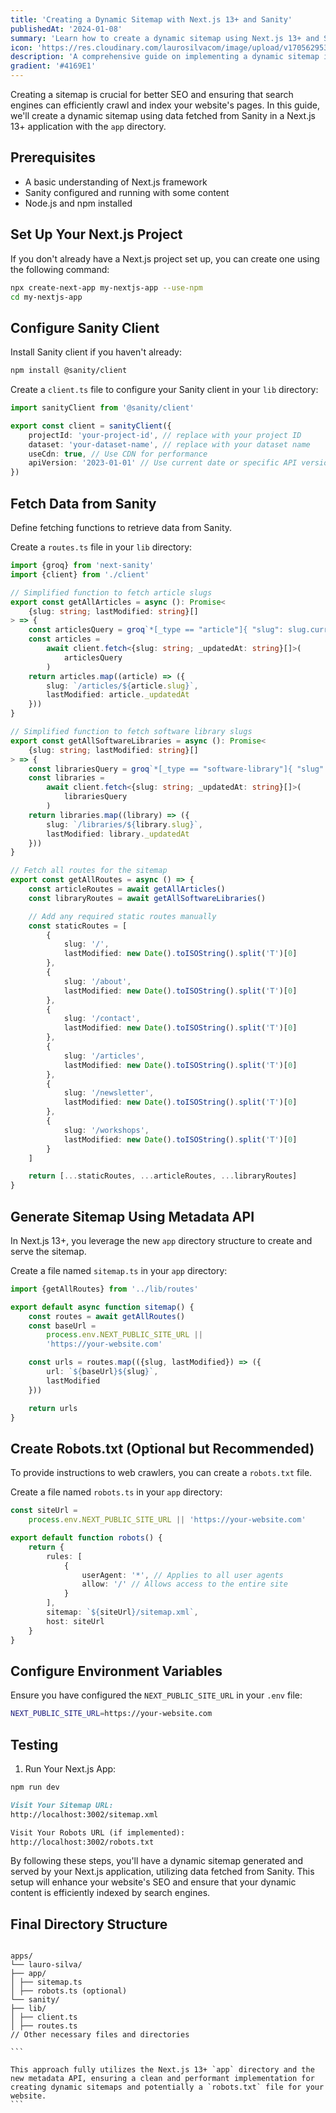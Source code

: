 ```yaml
---
title: 'Creating a Dynamic Sitemap with Next.js 13+ and Sanity'
publishedAt: '2024-01-08'
summary: 'Learn how to create a dynamic sitemap using Next.js 13+ and Sanity CMS for better SEO'
icon: 'https://res.cloudinary.com/laurosilvacom/image/upload/v1705629532/laurosilvacom/icons/iw7vdsnx4p2owgjivykm.png'
description: 'A comprehensive guide on implementing a dynamic sitemap in Next.js 13+ using data from Sanity CMS to improve SEO.'
gradient: '#4169E1'
---
```


Creating a sitemap is crucial for better SEO and ensuring that search engines can efficiently crawl and index your website's pages. In this guide, we'll create a dynamic sitemap using data fetched from Sanity in a Next.js 13+ application with the `app` directory.

## Prerequisites

- A basic understanding of Next.js framework
- Sanity configured and running with some content
- Node.js and npm installed

## Set Up Your Next.js Project

If you don't already have a Next.js project set up, you can create one using the following command:

```bash
npx create-next-app my-nextjs-app --use-npm
cd my-nextjs-app
```

## Configure Sanity Client

Install Sanity client if you haven't already:

```bash
npm install @sanity/client
```

Create a `client.ts` file to configure your Sanity client in your `lib` directory:

```typescript
import sanityClient from '@sanity/client'

export const client = sanityClient({
	projectId: 'your-project-id', // replace with your project ID
	dataset: 'your-dataset-name', // replace with your dataset name
	useCdn: true, // Use CDN for performance
	apiVersion: '2023-01-01' // Use current date or specific API version
})
```

## Fetch Data from Sanity

Define fetching functions to retrieve data from Sanity.

Create a `routes.ts` file in your `lib` directory:

```typescript
import {groq} from 'next-sanity'
import {client} from './client'

// Simplified function to fetch article slugs
export const getAllArticles = async (): Promise<
	{slug: string; lastModified: string}[]
> => {
	const articlesQuery = groq`*[_type == "article"]{ "slug": slug.current, _updatedAt }`
	const articles =
		await client.fetch<{slug: string; _updatedAt: string}[]>(
			articlesQuery
		)
	return articles.map((article) => ({
		slug: `/articles/${article.slug}`,
		lastModified: article._updatedAt
	}))
}

// Simplified function to fetch software library slugs
export const getAllSoftwareLibraries = async (): Promise<
	{slug: string; lastModified: string}[]
> => {
	const librariesQuery = groq`*[_type == "software-library"]{ "slug": slug.current, _updatedAt }`
	const libraries =
		await client.fetch<{slug: string; _updatedAt: string}[]>(
			librariesQuery
		)
	return libraries.map((library) => ({
		slug: `/libraries/${library.slug}`,
		lastModified: library._updatedAt
	}))
}

// Fetch all routes for the sitemap
export const getAllRoutes = async () => {
	const articleRoutes = await getAllArticles()
	const libraryRoutes = await getAllSoftwareLibraries()

	// Add any required static routes manually
	const staticRoutes = [
		{
			slug: '/',
			lastModified: new Date().toISOString().split('T')[0]
		},
		{
			slug: '/about',
			lastModified: new Date().toISOString().split('T')[0]
		},
		{
			slug: '/contact',
			lastModified: new Date().toISOString().split('T')[0]
		},
		{
			slug: '/articles',
			lastModified: new Date().toISOString().split('T')[0]
		},
		{
			slug: '/newsletter',
			lastModified: new Date().toISOString().split('T')[0]
		},
		{
			slug: '/workshops',
			lastModified: new Date().toISOString().split('T')[0]
		}
	]

	return [...staticRoutes, ...articleRoutes, ...libraryRoutes]
}
```

## Generate Sitemap Using Metadata API

In Next.js 13+, you leverage the new `app` directory structure to create and serve the sitemap.

Create a file named `sitemap.ts` in your `app` directory:

```typescript
import {getAllRoutes} from '../lib/routes'

export default async function sitemap() {
	const routes = await getAllRoutes()
	const baseUrl =
		process.env.NEXT_PUBLIC_SITE_URL ||
		'https://your-website.com'

	const urls = routes.map(({slug, lastModified}) => ({
		url: `${baseUrl}${slug}`,
		lastModified
	}))

	return urls
}
```

## Create Robots.txt (Optional but Recommended)

To provide instructions to web crawlers, you can create a `robots.txt` file.

Create a file named `robots.ts` in your `app` directory:

```typescript
const siteUrl =
	process.env.NEXT_PUBLIC_SITE_URL || 'https://your-website.com'

export default function robots() {
	return {
		rules: [
			{
				userAgent: '*', // Applies to all user agents
				allow: '/' // Allows access to the entire site
			}
		],
		sitemap: `${siteUrl}/sitemap.xml`,
		host: siteUrl
	}
}
```

## Configure Environment Variables

Ensure you have configured the `NEXT_PUBLIC_SITE_URL` in your `.env` file:

```bash
NEXT_PUBLIC_SITE_URL=https://your-website.com
```

## Testing

1. Run Your Next.js App:

```bash
npm run dev
```

```md
Visit Your Sitemap URL:
http://localhost:3002/sitemap.xml

Visit Your Robots URL (if implemented):
http://localhost:3002/robots.txt
```

By following these steps, you'll have a dynamic sitemap generated and served by your Next.js application, utilizing data fetched from Sanity. This setup will enhance your website's SEO and ensure that your dynamic content is efficiently indexed by search engines.

## Final Directory Structure

````

apps/
└── lauro-silva/
├── app/
│ ├── sitemap.ts
│ ├── robots.ts (optional)
└── sanity/
├── lib/
│ ├── client.ts
│ ├── routes.ts
// Other necessary files and directories

```

This approach fully utilizes the Next.js 13+ `app` directory and the new metadata API, ensuring a clean and performant implementation for creating dynamic sitemaps and potentially a `robots.txt` file for your website.
```
````
